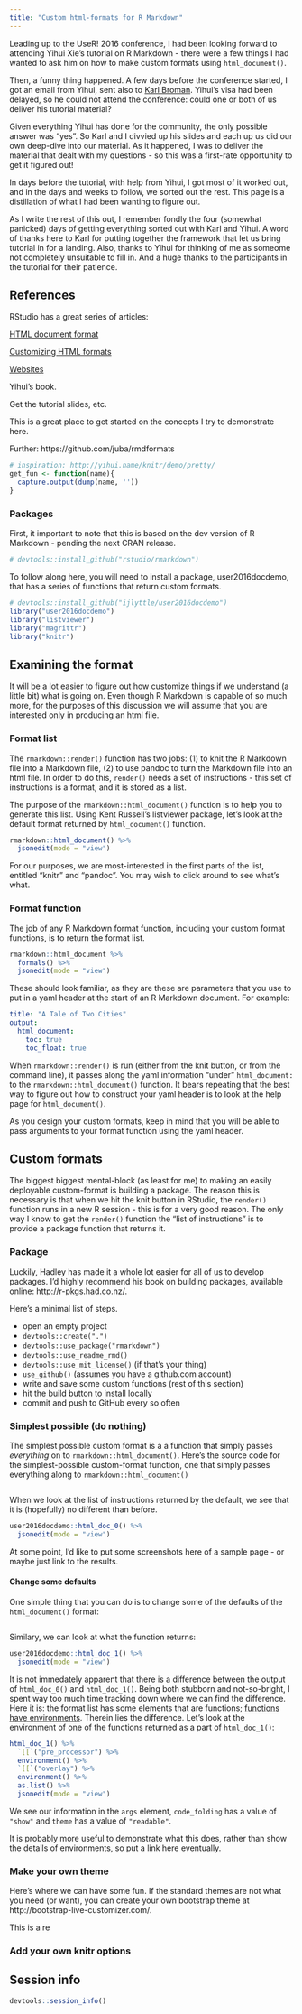 ```yaml
---
title: "Custom html-formats for R Markdown"
---
```


Leading up to the UseR! 2016 conference, I had been looking forward to attending Yihui Xie's tutorial on R Markdown - there were a few things I had wanted to ask him on how to make custom formats using `html_document()`. 

Then, a funny thing happened. A few days before the conference started, I got an email from Yihui, sent also to [Karl Broman](http://kbroman.org/). Yihui's visa had been delayed, so he could not attend the conference: could one or both of us deliver his tutorial material?

Given everything Yihui has done for the community, the only possible answer was "yes". So Karl and I divvied up his slides and each up us did our own deep-dive into our material. As it happened, I was to deliver the material that dealt with my questions - so this was a first-rate opportunity to get it figured out!

In days before the tutorial, with help from Yihui, I got most of it worked out, and in the days and weeks to follow, we sorted out the rest. This page is a distillation of what I had been wanting to figure out.

As I write the rest of this out, I remember fondly the four (somewhat panicked) days of getting everything sorted out with Karl and Yihui. A word of thanks here to Karl for putting together the framework that let us bring tutorial in for a landing. Also, thanks to Yihui for thinking of me as someome not completely unsuitable to fill in. And a huge thanks to the participants in the tutorial for their patience.

## References

RStudio has a great series of articles:

[HTML document format](http://rmarkdown.rstudio.com/html_document_format.html)

[Customizing HTML formats](http://rmarkdown.rstudio.com/developer_custom_formats.html)

[Websites](http://rmarkdown.rstudio.com/rmarkdown_websites.html)

Yihui's book.

Get the tutorial slides, etc.

This is a great place to get started on the concepts I try to demonstrate here.

Further: https://github.com/juba/rmdformats

```r
# inspiration: http://yihui.name/knitr/demo/pretty/
get_fun <- function(name){
  capture.output(dump(name, ''))
}
```

### Packages

First, it important to note that this is based on the dev version of R Markdown - pending the next CRAN release.

```r
# devtools::install_github("rstudio/rmarkdown")
```

To follow along here, you will need to install a package, user2016docdemo, that has a series of functions that return custom formats.

```r
# devtools::install_github("ijlyttle/user2016docdemo")
library("user2016docdemo") 
library("listviewer")
library("magrittr")
library("knitr")
```

## Examining the format

It will be a lot easier to figure out how customize things if we understand (a little bit) what is going on. Even though R Markdown is capable of so much more, for the purposes of this discussion we will assume that you are interested only in producing an html file. 

### Format list

The `rmarkdown::render()` function has two jobs: (1) to knit the R Markdown file into a Markdown file, (2) to use pandoc to turn the Markdown file into an html file. In order to do this, `render()` needs a set of instructions - this set of instructions is a format, and it is stored as a list.

The purpose of the  `rmarkdown::html_document()` function is to help you to generate this list. Using Kent Russell's listviewer package, let's look at the default format returned by `html_document()` function.

```r
rmarkdown::html_document() %>%
  jsonedit(mode = "view")
```

For our purposes, we are most-interested in the first parts of the list, entitled "knitr" and "pandoc". You may wish to click around to see what's what.

### Format function

The job of any R Markdown format function, including your custom format functions, is to return the format list. 


```r
rmarkdown::html_document %>%
  formals() %>%
  jsonedit(mode = "view")
```

These should look familiar, as they are these are parameters that you use to put in a yaml header at the start of an R Markdown document. For example:

```yaml
title: "A Tale of Two Cities"
output: 
  html_document:
    toc: true
    toc_float: true
```

When `rmarkdown::render()` is run (either from the knit button, or from the command line), it passes along the yaml information "under" `html_document:` to the `rmarkdown::html_document()` function. It bears repeating that the best way to figure out how to construct your yaml header is to look at the help page for `html_document()`.

As you design your custom formats, keep in mind that you will be able to pass arguments to your format function using the yaml header.

## Custom formats

The biggest biggest mental-block (as least for me) to making an easily deployable custom-format is  building a package. The reason this is necessary is that when we hit the knit button in RStudio, the `render()` function runs in a new R session - this is for a very good reason. The only way I know to get the `render()` function the "list of instructions" is to provide a package function that returns it. 

### Package

Luckily, Hadley has made it a whole lot easier for all of us to develop packages. I'd highly recommend his book on building packages, available online: http://r-pkgs.had.co.nz/.

Here's a minimal list of steps.

- open an empty project
- `devtools::create(".")`
- `devtools::use_package("rmarkdown")`
- `devtools::use_readme_rmd()`
- `devtools::use_mit_license()` (if that's your thing)
- `use_github()` (assumes you have a github.com account)
- write and save some custom functions (rest of this section)
- hit the build button to install locally
- commit and push to GitHub every so often

### Simplest possible (do nothing) 

The simplest possible custom format is a a function that simply passes *everything* on to `rmarkdown::html_document()`. Here's the source code for the simplest-possible custom-format function, one that simply passes everything along to `rmarkdown::html_document()`

```r
```

When we look at the list of instructions returned by the default, we see that it is (hopefully) no different than before.

```r
user2016docdemo::html_doc_0() %>%
  jsonedit(mode = "view")
```

At some point, I'd like to put some screenshots here of a sample page - or maybe just link to the results.

#### Change some defaults

One simple thing that you can do is to change some of the defaults of the `html_document()` format:

```r
```

Similary, we can look at what the function returns:

```r
user2016docdemo::html_doc_1() %>%
  jsonedit(mode = "view")
```

It is not immedately apparent that there is a difference between the output of `html_doc_0()` and `html_doc_1()`. Being both stubborn and not-so-bright, I spent way too much time tracking down where we can find the difference. Here it is: the format list has some elements that are functions; [functions have environments](http://adv-r.had.co.nz/Environments.html). Therein lies the difference. Let's look at the environment of one of the functions returned as a part of `html_doc_1()`:

```r
html_doc_1() %>%
  `[[`("pre_processor") %>%
  environment() %>%
  `[[`("overlay") %>%
  environment() %>%
  as.list() %>%
  jsonedit(mode = "view")
```

We see our information in the `args` element, `code_folding` has a value of `"show"` and `theme` has a value of `"readable"`. 

It is probably more useful to demonstrate what this does, rather than show the details of environments, so put a link here eventually.

### Make your own theme

Here's where we can have some fun. If the standard themes are not what you need (or want), you can create your own bootstrap theme at http://bootstrap-live-customizer.com/.

This is a re

### Add your own knitr options

## Session info

```r
devtools::session_info()
```
